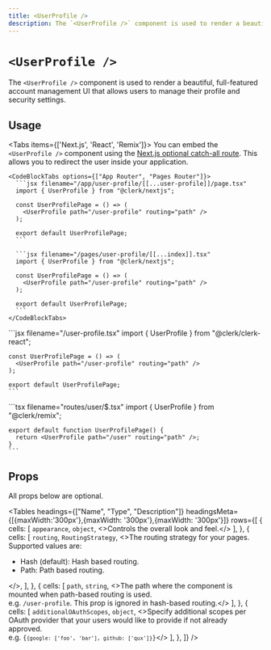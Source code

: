 ```yaml
---
title: <UserProfile />
description: The `<UserProfile />` component is used to render a beautiful, full-featured account management UI that allows users to manage their profile and security settings.
---
```


# `<UserProfile />`

<Images
  width={976}
  height={762}
  src="/docs/images/ui-components/component-user_profile.svg"
  alt="UserProfile example"
/>

The `<UserProfile />` component is used to render a beautiful, full-featured account management UI that allows users to manage their profile and security settings.

## Usage


<Tabs items={['Next.js', 'React', 'Remix']}>
  <Tab>
    You can embed the `<UserProfile />` component using the [Next.js optional catch-all route](https://nextjs.org/docs/pages/building-your-application/routing/dynamic-routes#optional-catch-all-routes). This allows you to redirect the user inside your application.

    <CodeBlockTabs options={["App Router", "Pages Router"]}>
      ```jsx filename="/app/user-profile/[[...user-profile]]/page.tsx"
      import { UserProfile } from "@clerk/nextjs";

      const UserProfilePage = () => (
        <UserProfile path="/user-profile" routing="path" />
      );

      export default UserProfilePage;
      ```

      ```jsx filename="/pages/user-profile/[[...index]].tsx"
      import { UserProfile } from "@clerk/nextjs";

      const UserProfilePage = () => (
        <UserProfile path="/user-profile" routing="path" />
      );

      export default UserProfilePage;
      ```
    </CodeBlockTabs>
  </Tab>

  <Tab>
    ```jsx filename="/user-profile.tsx"
    import { UserProfile } from "@clerk/clerk-react";

    const UserProfilePage = () => (
      <UserProfile path="/user-profile" routing="path" />
    );

    export default UserProfilePage;
    ```
  </Tab>

  <Tab>
    ```tsx filename="routes/user/$.tsx"
    import { UserProfile } from "@clerk/remix";

    export default function UserProfilePage() {
      return <UserProfile path="/user" routing="path" />;
    }
    ```
  </Tab>
</Tabs>


## Props

All props below are optional.

<Tables
  headings={["Name", "Type", "Description"]}
  headingsMeta={[{maxWidth:'300px'},{maxWidth: '300px'},{maxWidth: '300px'}]}
  rows={[
    {
      cells: [
        <code>appearance</code>, 
        <code>object</code>, 
        <>Controls the overall look and feel.</>
      ],
    },
    {
      cells: [
        <code>routing</code>,
        <code>RoutingStrategy</code>,
        <>The routing strategy for your pages. Supported values are:
          <ul>
            <li>Hash (default): Hash based routing.</li>
            <li>Path: Path based routing.</li>
          </ul>
        </>,
      ],
    },
    {
      cells: [
        <code>path</code>,
        <code>string</code>,
        <>The path where the component is mounted when path-based routing is used.
        <br/>e.g. <code>/user-profile</code>. This prop is ignored in hash-based routing.</>
      ],
    },
    {
      cells: [
        <code>additionalOAuthScopes</code>,
        <code>object</code>,
        <>Specify additional scopes per OAuth provider that your users would like to provide if not already approved.
        <br/>e.g. <code>{`{google: ['foo', 'bar'], github: ['qux']}`}</code></>
      ],
    },
  ]}
/>
